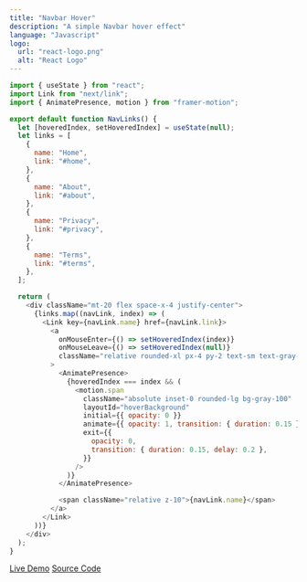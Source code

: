 ```yaml
---
title: "Navbar Hover"
description: "A simple Navbar hover effect"
language: "Javascript"
logo:
  url: "react-logo.png"
  alt: "React Logo"
---
```


```js
import { useState } from "react";
import Link from "next/link";
import { AnimatePresence, motion } from "framer-motion";

export default function NavLinks() {
  let [hoveredIndex, setHoveredIndex] = useState(null);
  let links = [
    {
      name: "Home",
      link: "#home",
    },
    {
      name: "About",
      link: "#about",
    },
    {
      name: "Privacy",
      link: "#privacy",
    },
    {
      name: "Terms",
      link: "#terms",
    },
  ];

  return (
    <div className="mt-20 flex space-x-4 justify-center">
      {links.map((navLink, index) => (
        <Link key={navLink.name} href={navLink.link}>
          <a
            onMouseEnter={() => setHoveredIndex(index)}
            onMouseLeave={() => setHoveredIndex(null)}
            className="relative rounded-xl px-4 py-2 text-sm text-gray-700 transition-all delay-150 hover:text-gray-900"
          >
            <AnimatePresence>
              {hoveredIndex === index && (
                <motion.span
                  className="absolute inset-0 rounded-lg bg-gray-100"
                  layoutId="hoverBackground"
                  initial={{ opacity: 0 }}
                  animate={{ opacity: 1, transition: { duration: 0.15 } }}
                  exit={{
                    opacity: 0,
                    transition: { duration: 0.15, delay: 0.2 },
                  }}
                />
              )}
            </AnimatePresence>

            <span className="relative z-10">{navLink.name}</span>
          </a>
        </Link>
      ))}
    </div>
  );
}
```

[Live Demo](http://manuarora.in/demos/demo/navbarEffect)
[Source Code](https://github.com/manuarora700/portfolio-website/tree/master/pages/demos/demo/navbarEffect)
